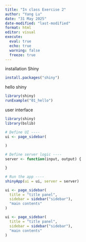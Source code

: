 ```yaml
---
title: "In class Exercise 2"
author: "Yang Lu"
date: "31 May 2025"
date-modified: "last-modified"
format: html
editor: visual
execute: 
  eval: true  
  echo: true  
  warning: false 
  freeze: true 
---
```


installation Shiny

```r
install.packages("shiny")

```

hello shiny

```r
library(shiny)
runExample("01_hello")

```
user interface

```r
library(shiny)
library(bslib)

# Define UI ----
ui <- page_sidebar(
 
)

# Define server logic ----
server <- function(input, output) {

}

# Run the app ----
shinyApp(ui = ui, server = server)

ui <- page_sidebar(
  title = "title panel",
  sidebar = sidebar("sidebar"),
  "main contents"
)
```

```r
ui <- page_sidebar(
  title = "title panel",
  sidebar = sidebar("sidebar"),
  "main contents"
)

```